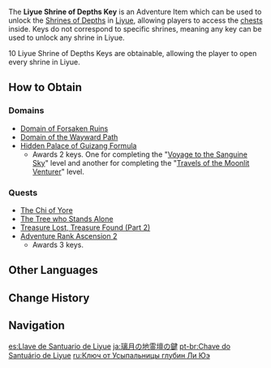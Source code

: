 {{Item Infobox
|id           = 107007
|image        = Item_Liyue Shrine of Depths Key.png
|type         = Adventure Items
|group        = Shrine of Depths Keys
|invCategory  = Precious Items
|description  = A key that can break the seal on the ancient [[Shrines of Depths]] scattered around [[Liyue]]. These Shrines of Depths sealed themselves off when the civilization that built them was lost. Keys lost deep within domains are able to break the seals. Or perhaps that, for a moment, these keys help the seals to forget all that they have lost.
|source1      = [[Quest]]s
|source2      = [[Domain]]s
|source3      = [[Adventure Rank]]
}}
The '''Liyue Shrine of Depths Key''' is an Adventure Item which can be used to unlock the [[Shrines of Depths]] in [[Liyue]], allowing players to access the [[chests]] inside. Keys do not correspond to specific shrines, meaning any key can be used to unlock any shrine in Liyue.

10 Liyue Shrine of Depths Keys are obtainable, allowing the player to open every shrine in Liyue.

==How to Obtain==
===Domains===
*[[Domain of Forsaken Ruins]]
*[[Domain of the Wayward Path]]
*[[Hidden Palace of Guizang Formula]]
**Awards 2 keys. One for completing the "[[Voyage to the Sanguine Sky]]" level and another for completing the "[[Travels of the Moonlit Venturer]]" level.

===Quests===
*[[The Chi of Yore]]
*[[The Tree who Stands Alone]]
*[[Treasure Lost, Treasure Found (Part 2)]]
*[[Adventure Rank Ascension 2]]
** Awards 3 keys.

==Other Languages==
{{Other Languages
|en      = Liyue Shrine of Depths Key
|zhs     = 璃月地灵龛之钥
|zhs_rm  = Líyuè Dìlíngkān zhī Yào
|zht     = 璃月地靈龕之鑰
|zht_rm  = Líyuè Dìlíngkān zhī Yào
|zh_tl   = Key of Liyue {{Lex|Shrine of Depths|zh}}
|ja      = 璃月の地霊壇の鍵
|ja_rm   = Riiyue no Chireidan no Kagi
|ja_tl   = Liyue Spirit Podium Key
|ko      = 리월 지령의 감실 열쇠
|ko_rm   = Riwol Jiryeongui Gamsil Yeolsoe
|ko_tl   = Liyue Earth Spirit's Tabernacle Key
|es      = Llave de Santuario de Liyue
|es_tl   = Liyue Shrine Key
|fr      = Clé de Sanctuaire des profondeurs de Liyue
|fr_tl   = Liyue Shrine of Depths Key
|ru      = Ключ от Усыпальницы глубин Ли Юэ
|ru_tl   = Liyue Shrine of Depths Key
|th      = Liyue Shrine of Depths Key
|vi      = Chìa Khóa Đền Địa Linh Liyue
|vi_tl   = Liyue {{Lexicon|Shrine of Depths|vi}} Key
|de      = Schlüssel zu den Schreinen der Tiefe in Liyue
|de_tl   = Key to the Shrines of Depths in Liyue
|id      = Liyue Shrine of Depths Key
|pt      = Chave do Santuário de Liyue
|pt_tl   = Liyue Shrine Key
|tr      = Liyue Derinlikler Tapınağı Anahtarı
|tr_tl   = 
|it      = Chiave del Santuario delle Profondità di Liyue
|it_tl   = Key of the Sanctuary of Depths of Liyue
}}

==Change History==
{{Change History|1.0}}

==Navigation==
{{Precious Navbox|Item}}
[[es:Llave de Santuario de Liyue]]
[[ja:璃月の地霊壇の鍵]]
[[pt-br:Chave do Santuário de Liyue]]
[[ru:Ключ от Усыпальницы глубин Ли Юэ]]